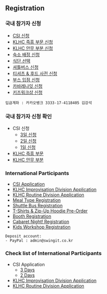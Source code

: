 
## Registration

### 국내 참가자 신청

- [CSI 신청](https://tally.so/r/nW81BQ)
- [KLHC 즉흥 부문 신청](https://tally.so/r/nPOX1P)
- [KLHC 안무 부분 신청](https://tally.so/r/w4r1Zo)
- [숙소 배정 신청](https://forms.gle/KqiRZ6ZhNA8AEw2Y7)
- [식단 선택](https://forms.gle/W77f9q25bECM3Bbv8)
- [셔틀버스 신청](https://forms.gle/CJ9ksT3ahDygYw6MA)
- [티셔츠 & 후드 사전 신청](https://forms.gle/eEWmiSgd3smRHrj38)
- [부스 입점 신청](https://forms.gle/cgB9z7ReFHDLnFBs7)
- [카바레나잇 신청](https://forms.gle/rPY59ng6uG1zHgH26)
- [키즈워크샵 신청](https://forms.gle/aLTkvxvPgA4aZXCA8)

```
입금계좌 : 카카오뱅크 3333-17-4118405 김강석
```

### 국내 참가자 신청 확인

- CSI 신청
    - [3일 신청](https://docs.google.com/spreadsheets/d/e/2PACX-1vRCkM9-sKxCJYk0wmJkErqiFpecYC6YYQwfRyqMACk1u90hh-gQsGu4d8QIHawC_npRq7ViyCrqgrFJ/pubhtml?gid=139610405)
    - [2일 신청](https://docs.google.com/spreadsheets/d/e/2PACX-1vRCkM9-sKxCJYk0wmJkErqiFpecYC6YYQwfRyqMACk1u90hh-gQsGu4d8QIHawC_npRq7ViyCrqgrFJ/pubhtml?gid=1595283398)
    - [1일 신청](https://docs.google.com/spreadsheets/d/e/2PACX-1vRCkM9-sKxCJYk0wmJkErqiFpecYC6YYQwfRyqMACk1u90hh-gQsGu4d8QIHawC_npRq7ViyCrqgrFJ/pubhtml?gid=1595283398)
- [KLHC 즉흥 부문](https://docs.google.com/spreadsheets/d/e/2PACX-1vTew5J7LptZHrj8Q_LycBAH7Dlwxl3_eP1PobO2r7MOPWW2OdzxmNxcY5H0Lx8YqEqNPrq9aawOAfW7/pubhtml?gid=139610405&single=true)
- [KLHC 안무 부분](https://docs.google.com/spreadsheets/d/e/2PACX-1vT6veKjYtrduHNkHhMVfb9fEsieK7DuLjo4tcLiXLevkM4Dr_gF5bhj3OpllENfqmysGdTfAxZCgaZO/pubhtml?gid=139610405&single=true)

### International Participants

- [CSI Application](https://tally.so/r/wddQrz)
- [KLHC Improvisation Division Application](https://tally.so/r/3EW8yo)
- [KLHC Routine Division Application](https://tally.so/r/w4rPgB)
- [Meal Type Registration](https://forms.gle/W77f9q25bECM3Bbv8)
- [Shuttle Bus Registration ](https://forms.gle/CJ9ksT3ahDygYw6MA)
- [T-Shirts & Zip-Up Hoodie Pre-Order](https://forms.gle/R2XbKUL54HM5UeLPA)
- [Booth Registration](https://forms.gle/cgB9z7ReFHDLnFBs7)
- [Cabaret Night! Registration](https://forms.gle/rPY59ng6uG1zHgH26)
- [Kids Workshop Registration](https://forms.gle/aLTkvxvPgA4aZXCA8)

```
Deposit account:
- PayPal : admin@swingit.co.kr
```

### Check list of International Participants

- CSI Application
    - [3 Days](https://docs.google.com/spreadsheets/d/e/2PACX-1vSXxNDHxDq9RbEaShx6FwGO_TSXxYhTxdA4gMShYOGuDjcMSdVsnpbdcCvbQlRI4y1kN_mQPWM3jO5p/pubhtml?gid=139610405)
    - [2 Days](https://docs.google.com/spreadsheets/d/e/2PACX-1vSXxNDHxDq9RbEaShx6FwGO_TSXxYhTxdA4gMShYOGuDjcMSdVsnpbdcCvbQlRI4y1kN_mQPWM3jO5p/pubhtml?gid=1595283398)
- [KLHC Improvisation Division Application](https://docs.google.com/spreadsheets/d/e/2PACX-1vT0JrXHbAoZXvn_eDyQGUHQqOndrTcYRB_mdH55wDOpqBQBXv0jckrpaDGRUmLru0LBKK833E8Ebx7z/pubhtml?gid=139610405&single=true)
- [KLHC Routine Division Application](https://docs.google.com/spreadsheets/d/e/2PACX-1vRm15B07myBrrSFFpymhs2IAZn0mteRZjSQcbJzmcoYVAnaSzHIZggwze1h0vVmQc4TthRXXlqSIk8D/pubhtml?gid=139610405&single=true)